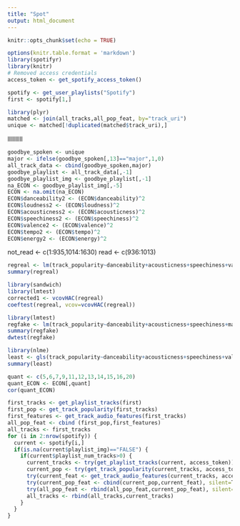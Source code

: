```yaml
---
title: "Spot"
output: html_document
---
```


```r
knitr::opts_chunk$set(echo = TRUE)
```

```r
options(knitr.table.format = 'markdown')
library(spotifyr)
library(knitr)
# Removed access credentials
access_token <- get_spotify_access_token()
```

```r
spotify <- get_user_playlists("Spotify")
first <- spotify[1,]
```

```r
library(plyr)
matched <- join(all_tracks,all_pop_feat, by="track_uri")
unique <- matched[!duplicated(matched$track_uri),]
```
llllllllll
```r
goodbye_spoken <- unique
major <- ifelse(goodbye_spoken[,13]=="major",1,0)
all_track_data <- cbind(goodbye_spoken,major)
goodbye_playlist <- all_track_data[,-1]
goodbye_playlist_img <- goodbye_playlist[,-1]
na_ECON <- goodbye_playlist_img[,-5]
ECON <- na.omit(na_ECON)
ECON$danceability2 <- (ECON$danceability)^2
ECON$loudness2 <- (ECON$loudness)^2
ECON$acousticness2 <- (ECON$acousticness)^2
ECON$speechiness2 <- (ECON$speechiness)^2
ECON$valence2 <- (ECON$valence)^2
ECON$tempo2 <- (ECON$tempo)^2
ECON$energy2 <- (ECON$energy)^2
```

not_read <- c(1:935,1014:1630)
read <- c(936:1013)

```r
regreal <- lm(track_popularity~danceability+acousticness+speechiness+valence+major, data=ECON)
summary(regreal)
```

```r
library(sandwich)
library(lmtest)
corrected1 <- vcovHAC(regreal)
coeftest(regreal, vcov=vcovHAC(regreal))
```

```r
library(lmtest)
regfake <- lm(track_popularity~danceability+acousticness+speechiness+major, data=ECON)
summary(regfake)
dwtest(regfake)
```

```r
library(nlme)
least <- gls(track_popularity~danceability+acousticness+speechiness+valence+major, data=ECON)
summary(least)
```

```r
quant <- c(5,6,7,9,11,12,13,14,15,16,20)
quant_ECON <- ECON[,quant]
cor(quant_ECON)
```

```r
first_tracks <- get_playlist_tracks(first)
first_pop <- get_track_popularity(first_tracks)
first_features <- get_track_audio_features(first_tracks)
all_pop_feat <- cbind (first_pop,first_features)
all_tracks <- first_tracks
for (i in 2:nrow(spotify)) {
  current <- spotify[i,]
  if(is.na(current$playlist_img)=="FALSE") {
    if(current$playlist_num_tracks>0) {
      current_tracks <- try(get_playlist_tracks(current, access_token))
      current_pop <- try(get_track_popularity(current_tracks, access_token))
      try(current_feat <- get_track_audio_features(current_tracks, access_token), silent=T)
      try(current_pop_feat <- cbind(current_pop,current_feat), silent=T)
      try(all_pop_feat <- rbind(all_pop_feat,current_pop_feat), silent=T)
      all_tracks <- rbind(all_tracks,current_tracks)
    }
  }
}
```
